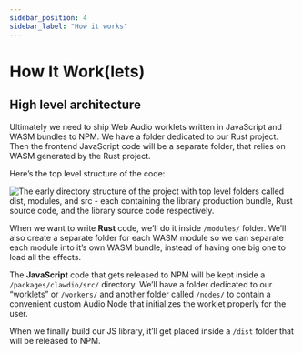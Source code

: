 ```yaml
---
sidebar_position: 4
sidebar_label: "How it works"
---
```


# How It Work(lets)

## High level architecture

Ultimately we need to ship Web Audio worklets written in JavaScript and WASM bundles to NPM. We have a folder dedicated to our Rust project. Then the frontend JavaScript code will be a separate folder, that relies on WASM generated by the Rust project.

Here’s the top level structure of the code:

![The early directory structure of the project with top level folders called dist, modules, and src - each containing the library production bundle, Rust source code, and the library source code respectively.](img/high-level-architecture-monorepo.png)

When we want to write **Rust** code, we’ll do it inside `/modules/` folder. We’ll also create a separate folder for each WASM module so we can separate each module into it’s own WASM bundle, instead of having one big one to load all the effects.

The **JavaScript** code that gets released to NPM will be kept inside a `/packages/clawdio/src/` directory. We’ll have a folder dedicated to our “worklets” or `/workers/` and another folder called `/nodes/` to contain a convenient custom Audio Node that initializes the worklet properly for the user.

When we finally build our JS library, it’ll get placed inside a `/dist` folder that will be released to NPM.
